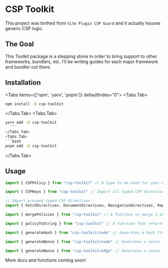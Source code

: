 
# CSP Toolkit

This project was birthed from `Vite Plugin CSP Guard` and it actually houses generic CSP logic.


## The Goal
This Toolkit package is a stepping stone in order to bring support to other frameworks, bundlers, etc. 
I'll be writing guides for each major framework and bundler out there.


## Installation

<Tabs items={['npm', 'yarn', 'pnpm']} defaultIndex="0">
  <Tabs.Tab>
  ```bash
npm install -D csp-toolkit
  ```
  </Tabs.Tab>
  <Tabs.Tab>
  ```bash 
yarn add -D csp-toolkit
    ```
  </Tabs.Tab>
  <Tabs.Tab>
  ```bash
pnpm add -D csp-toolkit
  ```
  </Tabs.Tab>
</Tabs>


## Usage
```ts
import { CSPPolicy } from "csp-toolkit" // A type to be used for your CSPPolicy object when declaring one
```

```ts
import { CSPKeys } from "csp-toolkit" // Import all typed CSP directives

// Import grouped typed CSP directives
import { FetchDirectives, DocumentDirectives, NavigationDirectives, ReportingDirectives, OtherDirectives, DeprecatedDirectives } from "csp-toolkit"
```

```ts
import { mergePolicies } from "csp-toolkit" // A function to merge 2 objects of type CSPPolicy
```

```ts
import { policyToString } from "csp-toolkit" // A function that returns a string from an object of type CSPPolicy
```

```ts
import { generateHash } from "csp-toolkit/node" // Generates a hash from a string, you can specify the algorithm
```

```ts
import { generateNonce } from "csp-toolkit/node" // Generates a nonce for you to use for node.js environments
```

```ts
import { generateNonce } from "csp-toolkit/edge" // Generates a nonce for you to use for edge environments
```

<Callout type="info">
  More docs and functions coming soon!
</Callout>
